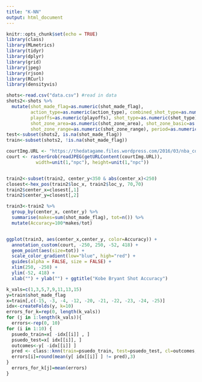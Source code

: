 ```yaml
---
title: "K-NN"
output: html_document
---
```


```r
knitr::opts_chunk$set(echo = TRUE)
library(class)
library(MLmetrics)
library(tidyr)
library(dplyr)
library(grid)
library(jpeg)
library(rjson)
library(RCurl)
library(densityvis)
```


```r
shots<-read.csv("data.csv") #read in data
shots2<-shots %>% 
  mutate(shot_made_flag=as.numeric(shot_made_flag), 
         action_type=as.numeric(action_type), combined_shot_type=as.numeric(combined_shot_type),
         playoffs=as.numeric(playoffs), shot_type=as.numeric(shot_type),
         shot_zone_area=as.numeric(shot_zone_area), shot_zone_basic=as.numeric(shot_zone_basic),
         shot_zone_range=as.numeric(shot_zone_range), period=as.numeric(period))
test<-subset(shots2, is.na(shot_made_flag))
train<-subset(shots2, !is.na(shot_made_flag))

```



```r
courtImg.URL <- "https://thedatagame.files.wordpress.com/2016/03/nba_court.jpg"
court <- rasterGrob(readJPEG(getURLContent(courtImg.URL)),
           width=unit(1,"npc"), height=unit(1,"npc"))


train2<-subset(train2, center_y<350 & abs(center_x)<250)
closest<-hex_pos(train2$loc_x, train2$loc_y, 70,70)
train2$center_x=closest[,1]
train2$center_y=closest[,2]

train3<-train2 %>%
  group_by(center_x, center_y) %>%
  summarise(makes=sum(shot_made_flag), tot=n()) %>%
  mutate(Accuracy=100*makes/tot) 


ggplot(train3, aes(center_x,center_y, color=Accuracy)) +
  annotation_custom(court, -250, 250, -52, 418) +
  geom_point(aes(size=tot)) + 
  scale_color_gradient(low="blue", high="red") + 
  guides(alpha = FALSE, size = FALSE) +
  xlim(250, -250) +
  ylim(-52, 418) +
  xlab("") + ylab("") + ggtitle("Kobe Bryant Shot Accuracy")
```




```r
k_vals=c(1,3,5,7,9,11,13,15)
y=train$shot_made_flag
x=train[,c(-15, -3, -4, -12, -20, -21, -22, -23, -24, -25)]
idx<-createFolds(y, k=10)
errors_for_k=rep(0, length(k_vals))
for (j in 1:length(k_vals)){
  errors<-rep(0, 10)
for (i in 1:10) {
  psuedo_train=x[ -idx[[i]] , ]
  psuedo_test=x[ idx[[i]], ]
  outcomes<-y[ -idx[[i]] ]
  pred <- class::knn(train=psuedo_train, test=psuedo_test, cl=outcomes, k=5)
  errors[i]=round(mean(y[ idx[[i]] ] != pred),3)
}
  errors_for_k[j]=mean(errors)
}
```


